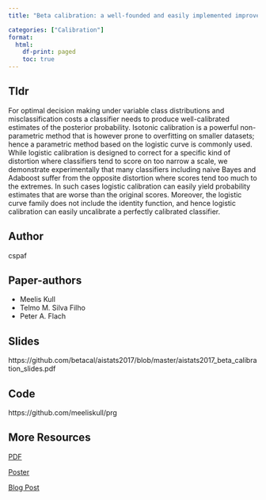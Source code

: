 ```yaml
---
title: "Beta calibration: a well-founded and easily implemented improvement on logistic calibration for binary classifiers"

categories: ["Calibration"] 
format: 
  html:
    df-print: paged
    toc: true
---
```


## Tldr 

For optimal decision making under variable class distributions and misclassification costs a classifier needs to produce well-calibrated estimates of the posterior probability. Isotonic calibration is a powerful non-parametric method that is however prone to overfitting on smaller datasets; hence a parametric method based on the logistic curve is commonly used. While logistic calibration is designed to correct for a specific kind of distortion where classifiers tend to score on too narrow a scale, we demonstrate experimentally that many classifiers including naive Bayes and Adaboost suffer from the opposite distortion where scores tend too much to the extremes. In such cases logistic calibration can easily yield probability estimates that are worse than the original scores. Moreover, the logistic curve family does not include the identity function, and hence logistic calibration can easily uncalibrate a perfectly calibrated classifier.
    
## Author 
cspaf


## Paper-authors
- Meelis Kull
- Telmo M. Silva Filho
- Peter A. Flach

## Slides
https://github.com/betacal/aistats2017/blob/master/aistats2017_beta_calibration_slides.pdf

## Code
https://github.com/meeliskull/prg


## More Resources

[PDF](http://proceedings.mlr.press/v54/kull17a.html)

[Poster](https://github.com/betacal/aistats2017/blob/master/aistats2017_beta_calibration_poster.pdf)

[Blog Post](../../posts/Beta calibration: a well-founded and easily implemented improvement on logistic calibration for binary classifiers/)